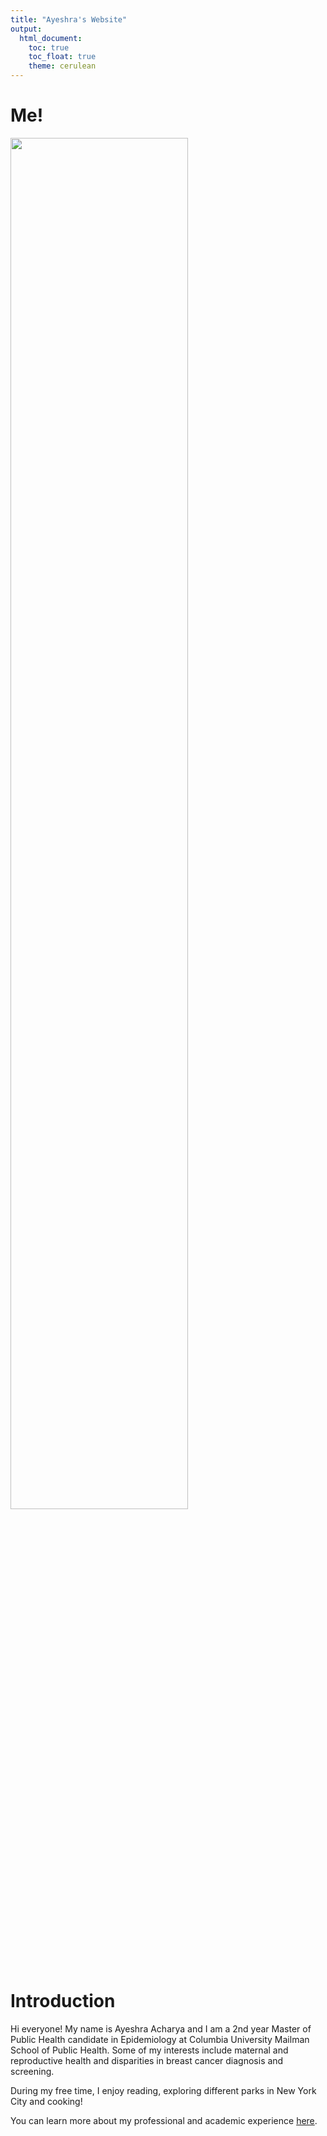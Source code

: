 ```yaml
---
title: "Ayeshra's Website"
output: 
  html_document:
    toc: true
    toc_float: true
    theme: cerulean
---
```


# Me!
<img src="images/ayeshra.jpg" style= "width:75%">

# Introduction 
Hi everyone!
My name is Ayeshra Acharya and I am a 2nd year Master of Public Health candidate in Epidemiology at Columbia University Mailman School of Public Health. Some of my interests include maternal and reproductive health and disparities in breast cancer diagnosis and screening. 

During my free time, I enjoy reading, exploring different parks in New York City and cooking!

You can learn more about my professional and academic experience [here](about.html).


